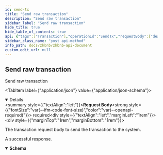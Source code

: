 ```yaml
---
id: send-tx
title: "Send raw transaction"
description: "Send raw transaction"
sidebar_label: "Send raw transaction"
hide_title: true
hide_table_of_contents: true
api: {"tags":["Transaction"],"operationId":"SendTx","requestBody":{"description":"The transaction request body to send the transaction to the system.","content":{"application/json":{"schema":{"title":"ReqSendTx","required":["tx_info","tx_type"],"type":"object","properties":{"tx_type":{"type":"integer","format":"int32"},"tx_info":{"type":"string"}}}}},"required":true},"responses":{"200":{"description":"A successful response.","content":{"application/json":{"schema":{"title":"TxHash","required":["tx_hash"],"type":"object","properties":{"code":{"type":"integer","format":"int32"},"message":{"type":"string"},"tx_hash":{"type":"string"}}}}}}},"x-codegen-request-body-name":"body","description":"Send raw transaction","extensions":[{"key":"x-codegen-request-body-name","value":"body"}],"method":"post","path":"/api/v1/sendTx","servers":[{"url":"https://testapi.zkbnbchain.org/"}],"jsonRequestBodyExample":{"tx_type":0,"tx_info":"string"},"info":{"title":"ZKBNB API Document","description":"Public APIs for zkbnb","version":"1.0"},"postman":{"name":"Send raw transaction","description":{"type":"text/plain"},"url":{"path":["api","v1","sendTx"],"host":["{{baseUrl}}"],"query":[],"variable":[]},"header":[{"key":"Content-Type","value":"application/json"},{"key":"Accept","value":"application/json"}],"method":"POST","body":{"mode":"raw","raw":"\"\"","options":{"raw":{"language":"json"}}}}}
sidebar_class_name: "post api-method"
info_path: docs/zkbnb/zkbnb-api-document
custom_edit_url: null
---
```



## Send raw transaction



Send raw transaction

<MimeTabs><TabItem label={"application/json"} value={"application/json-schema"}><details style={{}} data-collapsed={false} open={true}><summary style={{"textAlign":"left"}}><strong>Request Body</strong><strong style={{"fontSize":"var(--ifm-code-font-size)","color":"var(--openapi-required)"}}> required</strong></summary><div style={{"textAlign":"left","marginLeft":"1rem"}}><div style={{"marginTop":"1rem","marginBottom":"1rem"}}>

The transaction request body to send the transaction to the system.

</div></div><ul style={{"marginLeft":"1rem"}}><SchemaItem collapsible={false} name={"tx_type"} required={true} schemaName={"int32"} qualifierMessage={undefined} schema={{"type":"integer","format":"int32"}}></SchemaItem><SchemaItem collapsible={false} name={"tx_info"} required={true} schemaName={"string"} qualifierMessage={undefined} schema={{"type":"string"}}></SchemaItem></ul></details></TabItem></MimeTabs><div><ApiTabs><TabItem label={"200"} value={"200"}><div>

A successful response.

</div><div><MimeTabs schemaType={"response"}><TabItem label={"application/json"} value={"application/json"}><SchemaTabs><TabItem label={"Schema"} value={"Schema"}><details style={{}} data-collapsed={false} open={true}><summary style={{"textAlign":"left"}}><strong>Schema</strong></summary><div style={{"textAlign":"left","marginLeft":"1rem"}}></div><ul style={{"marginLeft":"1rem"}}><SchemaItem collapsible={false} name={"code"} required={false} schemaName={"int32"} qualifierMessage={undefined} schema={{"type":"integer","format":"int32"}}></SchemaItem><SchemaItem collapsible={false} name={"message"} required={false} schemaName={"string"} qualifierMessage={undefined} schema={{"type":"string"}}></SchemaItem><SchemaItem collapsible={false} name={"tx_hash"} required={true} schemaName={"string"} qualifierMessage={undefined} schema={{"type":"string"}}></SchemaItem></ul></details></TabItem><TabItem label={"Example (from schema)"} value={"Example (from schema)"}><ResponseSamples responseExample={"{\n  \"code\": 0,\n  \"message\": \"string\",\n  \"tx_hash\": \"string\"\n}"} language={"json"}></ResponseSamples></TabItem></SchemaTabs></TabItem></MimeTabs></div></TabItem></ApiTabs></div>
      